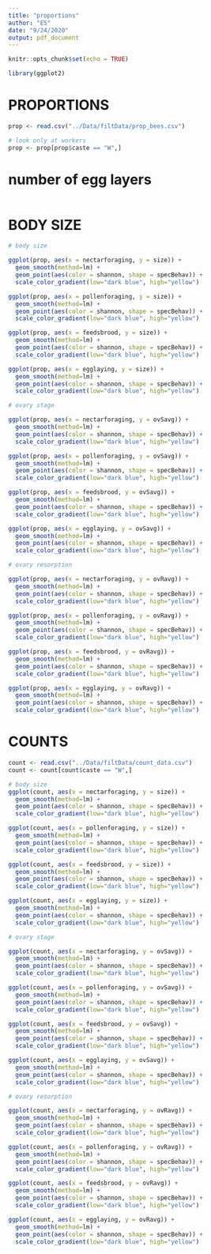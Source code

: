 ```yaml
---
title: "proportions"
author: "ES"
date: "9/24/2020"
output: pdf_document
---
```


```r
knitr::opts_chunk$set(echo = TRUE)
```

```r
library(ggplot2)
```

# PROPORTIONS
```r
prop <- read.csv("../Data/filtData/prop_bees.csv")

# look only at workers
prop <- prop[prop$caste == "W",]
```
# number of egg layers
```r

```


# BODY SIZE
```r
# body size

ggplot(prop, aes(x = nectarforaging, y = size)) +
  geom_smooth(method=lm) +
  geom_point(aes(color = shannon, shape = specBehav)) +
  scale_color_gradient(low="dark blue", high="yellow")

ggplot(prop, aes(x = pollenforaging, y = size)) +
  geom_smooth(method=lm) +
  geom_point(aes(color = shannon, shape = specBehav)) +
  scale_color_gradient(low="dark blue", high="yellow")

ggplot(prop, aes(x = feedsbrood, y = size)) +
  geom_smooth(method=lm) +
  geom_point(aes(color = shannon, shape = specBehav)) +
  scale_color_gradient(low="dark blue", high="yellow")

ggplot(prop, aes(x = egglaying, y = size)) +
  geom_smooth(method=lm) +
  geom_point(aes(color = shannon, shape = specBehav)) +
  scale_color_gradient(low="dark blue", high="yellow")
```

```r
# ovary stage

ggplot(prop, aes(x = nectarforaging, y = ovSavg)) +
  geom_smooth(method=lm) +
  geom_point(aes(color = shannon, shape = specBehav)) +
  scale_color_gradient(low="dark blue", high="yellow")

ggplot(prop, aes(x = pollenforaging, y = ovSavg)) +
  geom_smooth(method=lm) +
  geom_point(aes(color = shannon, shape = specBehav)) +
  scale_color_gradient(low="dark blue", high="yellow")

ggplot(prop, aes(x = feedsbrood, y = ovSavg)) +
  geom_smooth(method=lm) +
  geom_point(aes(color = shannon, shape = specBehav)) +
  scale_color_gradient(low="dark blue", high="yellow")

ggplot(prop, aes(x = egglaying, y = ovSavg)) +
  geom_smooth(method=lm) +
  geom_point(aes(color = shannon, shape = specBehav)) +
  scale_color_gradient(low="dark blue", high="yellow")
```

```r
# ovary resorption

ggplot(prop, aes(x = nectarforaging, y = ovRavg)) +
  geom_smooth(method=lm) +
  geom_point(aes(color = shannon, shape = specBehav)) +
  scale_color_gradient(low="dark blue", high="yellow")

ggplot(prop, aes(x = pollenforaging, y = ovRavg)) +
  geom_smooth(method=lm) +
  geom_point(aes(color = shannon, shape = specBehav)) +
  scale_color_gradient(low="dark blue", high="yellow")

ggplot(prop, aes(x = feedsbrood, y = ovRavg)) +
  geom_smooth(method=lm) +
  geom_point(aes(color = shannon, shape = specBehav)) +
  scale_color_gradient(low="dark blue", high="yellow")

ggplot(prop, aes(x = egglaying, y = ovRavg)) +
  geom_smooth(method=lm) +
  geom_point(aes(color = shannon, shape = specBehav)) +
  scale_color_gradient(low="dark blue", high="yellow")
```

# COUNTS
```r
count <- read.csv("../Data/filtData/count_data.csv")
count <- count[count$caste == "W",]
```

```r
# body size
ggplot(count, aes(x = nectarforaging, y = size)) +
  geom_smooth(method=lm) +
  geom_point(aes(color = shannon, shape = specBehav)) +
  scale_color_gradient(low="dark blue", high="yellow")

ggplot(count, aes(x = pollenforaging, y = size)) +
  geom_smooth(method=lm) +
  geom_point(aes(color = shannon, shape = specBehav)) +
  scale_color_gradient(low="dark blue", high="yellow")

ggplot(count, aes(x = feedsbrood, y = size)) +
  geom_smooth(method=lm) +
  geom_point(aes(color = shannon, shape = specBehav)) +
  scale_color_gradient(low="dark blue", high="yellow")

ggplot(count, aes(x = egglaying, y = size)) +
  geom_smooth(method=lm) +
  geom_point(aes(color = shannon, shape = specBehav)) +
  scale_color_gradient(low="dark blue", high="yellow")
```

```r
# ovary stage

ggplot(count, aes(x = nectarforaging, y = ovSavg)) +
  geom_smooth(method=lm) +
  geom_point(aes(color = shannon, shape = specBehav)) +
  scale_color_gradient(low="dark blue", high="yellow")

ggplot(count, aes(x = pollenforaging, y = ovSavg)) +
  geom_smooth(method=lm) +
  geom_point(aes(color = shannon, shape = specBehav)) +
  scale_color_gradient(low="dark blue", high="yellow")

ggplot(count, aes(x = feedsbrood, y = ovSavg)) +
  geom_smooth(method=lm) +
  geom_point(aes(color = shannon, shape = specBehav)) +
  scale_color_gradient(low="dark blue", high="yellow")

ggplot(count, aes(x = egglaying, y = ovSavg)) +
  geom_smooth(method=lm) +
  geom_point(aes(color = shannon, shape = specBehav)) +
  scale_color_gradient(low="dark blue", high="yellow")
```

```r
# ovary resorption

ggplot(count, aes(x = nectarforaging, y = ovRavg)) +
  geom_smooth(method=lm) +
  geom_point(aes(color = shannon, shape = specBehav)) +
  scale_color_gradient(low="dark blue", high="yellow")

ggplot(count, aes(x = pollenforaging, y = ovRavg)) +
  geom_smooth(method=lm) +
  geom_point(aes(color = shannon, shape = specBehav)) +
  scale_color_gradient(low="dark blue", high="yellow")

ggplot(count, aes(x = feedsbrood, y = ovRavg)) +
  geom_smooth(method=lm) +
  geom_point(aes(color = shannon, shape = specBehav)) +
  scale_color_gradient(low="dark blue", high="yellow")

ggplot(count, aes(x = egglaying, y = ovRavg)) +
  geom_smooth(method=lm) +
  geom_point(aes(color = shannon, shape = specBehav)) +
  scale_color_gradient(low="dark blue", high="yellow")
```